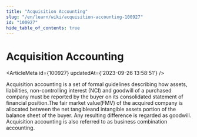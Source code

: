 ```yaml
---
title: "Acquisition Accounting"
slug: "/en/learn/wiki/acquisition-accounting-100927"
id: "100927"
hide_table_of_contents: true
---
```



# Acquisition Accounting

<ArticleMeta id={100927} updatedAt={'2023-09-26 13:58:51'} />
<div className='border-solid border-b border-t-0 my-4 border-[var(--ifm-color-gray-300)]' />

Acquisition accounting is a set of formal guidelines describing how assets, liabilities, non-controlling interest (NCI) and goodwill of a purchased company must be reported by the buyer on its consolidated statement of financial position.The fair market value(FMV) of the acquired company is allocated between the net tangibleand intangible assets portion of the balance sheet of the buyer. Any resulting difference is regarded as goodwill. Acquisition accounting is also referred to as business combination accounting.
